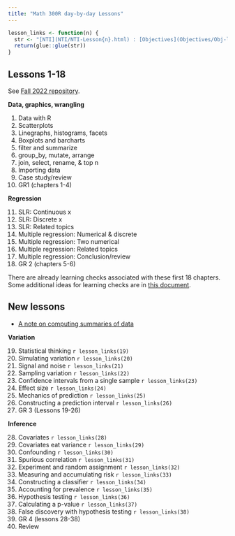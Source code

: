 ```yaml
---
title: "Math 300R day-by-day Lessons"
---
```


```r
lesson_links <- function(n) {
  str <- "[NTI](NTI/NTI-Lesson{n}.html) : [Objectives](Objectives/Obj-lesson-{n}.html) : [LC](LC-lesson{n}.html) : [Reading](Textbook/Reading-notes-lesson-{n}.html) : [Student notes](Student-notes-lesson-{n}.Rmd)"
  return(glue::glue(str))
}
```
 
 
## Lessons 1-18

See [Fall 2022 repository](https://github.com/DS-USAFA/Core_Stats).

**Data, graphics, wrangling**

1. Data with R
2. Scatterplots
3. Linegraphs, histograms, facets
4. Boxplots and barcharts
5. filter and summarize
6. group_by, mutate, arrange
7. join, select, rename, & top n
8. Importing data
9. Case study/review
10. GR1 (chapters 1-4)

**Regression** 

11. SLR: Continuous x
12. SLR: Discrete x
13. SLR: Related topics
14. Multiple regression: Numerical & discrete
15. Multiple regression: Two numerical
16. Multiple regression: Related topics
17. Multiple regression: Conclusion/review
18. GR 2 (chapters 5-6)

There are already learning checks associated with these first 18 chapters. Some additional ideas for learning checks are in [this document](first-half-LC.html).

## New lessons

- [A note on computing summaries of data](Student-notes/Student-notes-computing-summaries.html)

**Variation**

19. Statistical thinking `r lesson_links(19)`
20. Simulating variation `r lesson_links(20)`
21. Signal and noise `r lesson_links(21)`
22. Sampling variation `r lesson_links(22)`
23. Confidence intervals from a single sample `r lesson_links(23)`
24. Effect size `r lesson_links(24)`
25. Mechanics of prediction `r lesson_links(25)`
26. Constructing a prediction interval `r lesson_links(26)`
27. GR 3 (Lessons 19-26) 

**Inference**

28. Covariates `r lesson_links(28)`
29. Covariates eat variance `r lesson_links(29)`
30. Confounding `r lesson_links(30)`
31. Spurious correlation `r lesson_links(31)`
32. Experiment and random assignment `r lesson_links(32)`
33. Measuring and accumulating risk `r lesson_links(33)`
34. Constructing a classifier `r lesson_links(34)`
35. Accounting for prevalence `r lesson_links(35)`
36. Hypothesis testing `r lesson_links(36)`
37. Calculating a p-value `r lesson_links(37)`
38. False discovery with hypothesis testing `r lesson_links(38)`
39. GR 4 (lessons 28-38) 
40. Review 
